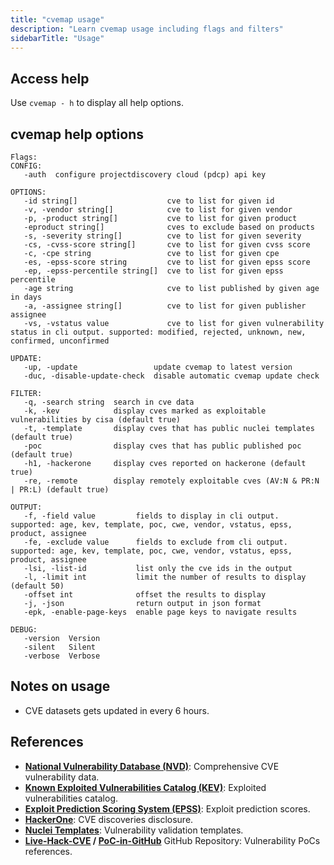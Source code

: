 ```yaml
---
title: "cvemap usage"
description: "Learn cvemap usage including flags and filters"
sidebarTitle: "Usage"
---
```

## Access help 

Use `cvemap - h` to display all help options. 

## cvemap help options

```
Flags:
CONFIG:
   -auth  configure projectdiscovery cloud (pdcp) api key

OPTIONS:
   -id string[]                    cve to list for given id
   -v, -vendor string[]            cve to list for given vendor
   -p, -product string[]           cve to list for given product
   -eproduct string[]              cves to exclude based on products
   -s, -severity string[]          cve to list for given severity
   -cs, -cvss-score string[]       cve to list for given cvss score
   -c, -cpe string                 cve to list for given cpe
   -es, -epss-score string         cve to list for given epss score
   -ep, -epss-percentile string[]  cve to list for given epss percentile
   -age string                     cve to list published by given age in days
   -a, -assignee string[]          cve to list for given publisher assignee
   -vs, -vstatus value             cve to list for given vulnerability status in cli output. supported: modified, rejected, unknown, new, confirmed, unconfirmed

UPDATE:
   -up, -update                 update cvemap to latest version
   -duc, -disable-update-check  disable automatic cvemap update check

FILTER:
   -q, -search string  search in cve data
   -k, -kev            display cves marked as exploitable vulnerabilities by cisa (default true)
   -t, -template       display cves that has public nuclei templates (default true)
   -poc                display cves that has public published poc (default true)
   -h1, -hackerone     display cves reported on hackerone (default true)
   -re, -remote        display remotely exploitable cves (AV:N & PR:N | PR:L) (default true)

OUTPUT:
   -f, -field value         fields to display in cli output. supported: age, kev, template, poc, cwe, vendor, vstatus, epss, product, assignee
   -fe, -exclude value      fields to exclude from cli output. supported: age, kev, template, poc, cwe, vendor, vstatus, epss, product, assignee
   -lsi, -list-id           list only the cve ids in the output
   -l, -limit int           limit the number of results to display (default 50)
   -offset int              offset the results to display
   -j, -json                return output in json format
   -epk, -enable-page-keys  enable page keys to navigate results

DEBUG:
   -version  Version
   -silent   Silent
   -verbose  Verbose
```

## Notes on usage

- CVE datasets gets updated in every 6 hours.

## References

- **[National Vulnerability Database (NVD)](https://nvd.nist.gov/developers)**: Comprehensive CVE vulnerability data.
- **[Known Exploited Vulnerabilities Catalog (KEV)](https://www.cisa.gov/known-exploited-vulnerabilities-catalog)**: Exploited vulnerabilities catalog.
- **[Exploit Prediction Scoring System (EPSS)](https://www.first.org/epss/data_stats)**: Exploit prediction scores.
- **[HackerOne](https://hackerone.com/hacktivity/cve_discovery)**: CVE discoveries disclosure.
- **[Nuclei Templates](https://github.com/projectdiscovery/nuclei-templates)**: Vulnerability validation templates.
- **[Live-Hack-CVE](https://github.com/Live-Hack-CVE/) / [PoC-in-GitHub](https://github.com/nomi-sec/PoC-in-GitHub/)** GitHub Repository: Vulnerability PoCs references.
